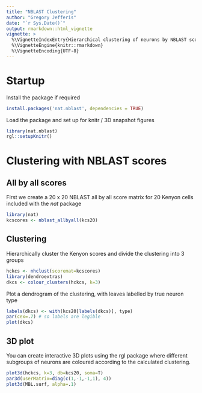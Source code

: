 ```yaml
---
title: "NBLAST Clustering"
author: "Gregory Jefferis"
date: "`r Sys.Date()`"
output: rmarkdown::html_vignette
vignette: >
  %\VignetteIndexEntry{Hierarchical clustering of neurons by NBLAST scores}
  %\VignetteEngine{knitr::rmarkdown}
  %\VignetteEncoding{UTF-8}
---
```


# Startup
Install the package if required
```r
install.packages('nat.nblast', dependencies = TRUE)
```

Load the package and set up for knitr / 3D snapshot figures
```r
library(nat.nblast)
rgl::setupKnitr()
```



# Clustering with NBLAST scores
## All by all scores
First we create a 20 x 20 NBLAST all by all score matrix for 20 Kenyon cells included 
with the *nat* package

```r
library(nat)
kcscores <- nblast_allbyall(kcs20)
```

## Clustering

Hierarchically cluster the Kenyon scores and divide the clustering into 3 groups
```r
hckcs <- nhclust(scoremat=kcscores)
library(dendroextras)
dkcs <- colour_clusters(hckcs, k=3)
```

Plot a dendrogram of the clustering, with leaves labelled by true neuron type

```r
labels(dkcs) <- with(kcs20[labels(dkcs)], type)
par(cex=.7) # so labels are legible
plot(dkcs)
```

## 3D plot
You can create interactive 3D plots using the rgl package where different
subgroups of neurons are coloured according to the calculated clustering.
```r
plot3d(hckcs, k=3, db=kcs20, soma=T)
par3d(userMatrix=diag(c(1,-1,-1,1), 4))
plot3d(MBL.surf, alpha=.1)
```


